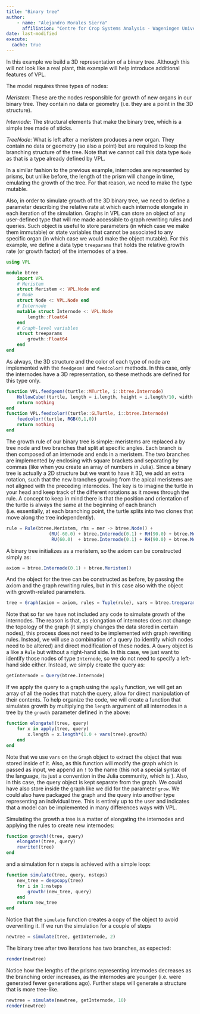 ```yaml
---
title: "Binary tree"
author: 
    - name: "Alejandro Morales Sierra"
      affiliation: "Centre for Crop Systems Analysis - Wageningen University"
date: last-modified
execute: 
  cache: true
---
```


In this example we build a 3D representation of a binary tree. Although this will not look like a real plant, this example will help introduce additional features of VPL.

The model requires three types of nodes:

*Meristem*: These are the nodes responsible for growth of new organs in our binary tree. They contain no data or geometry (i.e. they are a point in the 3D structure).  

*Internode*: The structural elements that make the binary tree, which is a simple tree made of sticks.  

*TreeNode*: What is left after a meristem produces a new organ. They contain no data or geometry (so also a point) but are required to keep the branching structure of the tree. Note that we cannot call this data type `Node` as that is a type already defined by VPL.

In a similar fashion to the previous example, internodes are represented by prisms, but unlike before, the length of the prism will change in time, emulating the growth of the tree. For that reason, we need to make the type mutable.

Also, in order to simulate growth of the 3D binary tree, we need to define a parameter describing the relative rate at which each internode elongate in each iteration of the simulation. Graphs in VPL can store an object of any user-defined type that will me made accessible to graph rewriting rules and queries. Such object is useful to store parameters (in which case we make them immutable) or state variables that cannot be associated to any specific organ (in which case we would make the object mutable). For this example, we define a data type `treeparams` that holds the relative growth rate (or growth factor) of the internodes of a tree.

```julia
using VPL

module btree
    import VPL
    # Meristem
    struct Meristem <: VPL.Node end
    # Node
    struct Node <: VPL.Node end
    # Internode
    mutable struct Internode <: VPL.Node
        length::Float64
    end
    # Graph-level variables
    struct treeparams
        growth::Float64
    end
end
```

As always, the 3D structure and the color of each type of node are implemented with the `feedgeom!` and `feedcolor!` methods. In this case, only the internodes have a 3D representation, so these methods are defined for this type only.

```julia
function VPL.feedgeom!(turtle::MTurtle, i::btree.Internode)
    HollowCube!(turtle, length = i.length, height = i.length/10, width = i.length/10, move = true)
    return nothing
end
function VPL.feedcolor!(turtle::GLTurtle, i::btree.Internode)
    feedcolor!(turtle, RGB(0,1,0))
    return nothing
end
```

The growth rule of our binary tree is simple: meristems are replaced a by tree node and two branches that split at specific angles. Each branch is then composed of an internode and ends in a meristem. The two branches are implemented by enclosing with square brackets and separating by commas (like when you create an array of numbers in Julia). Since a binary tree is actually a 2D structure but we want to have it 3D, we add an extra rotation, such that the new branches growing from the apical meristems are not aligned with the preceding internodes. The key is to imagine the turtle in your head and keep track of the different rotations as it moves through the rule. A concept to keep in mind there is that the position and orientation of the turtle is always the same at the beginning of each branch (i.e. essentially, at each branching point, the turtle splits into two clones that move along the tree independently).

```julia
rule = Rule(btree.Meristem, rhs = mer -> btree.Node() + 
                (RU(-60.0) + btree.Internode(0.1) + RH(90.0) + btree.Meristem(), 
                 RU(60.0)  + btree.Internode(0.1) + RH(90.0) + btree.Meristem()))
```

A binary tree initializes as a meristem, so the axiom can be constructed simply as:

```julia
axiom = btree.Internode(0.1) + btree.Meristem()
```

And the object for the tree can be constructed as before, by passing the axiom and the graph rewriting rules, but in this case also with the object with growth-related parameters.

```julia
tree = Graph(axiom = axiom, rules = Tuple(rule), vars = btree.treeparams(0.5))
```

Note that so far we have not included any code to simulate growth of the internodes. The reason is that, as elongation of internotes does not change the topology of the graph (it simply changes the data stored in certain nodes), this process does not need to be implemented with graph rewriting rules. Instead, we will use a combination of a query (to identify which nodes need to be altered) and direct modification of these nodes. A `Query` object is a like a `Rule` but without a right-hand side. In this case, we just want to identify those nodes of type `Internode`, so we do not need to specify a left-hand side either. Instead, we simply create the query as:

```julia
getInternode = Query(btree.Internode)
```

If we apply the query to a graph using the `apply` function, we will get an array of all the nodes that match the query, allow for direct manipulation of their contents. To help organize the code, we will create a function that simulates growth by multiplying the `length` argument of all internodes in a tree by the `growth` parameter defined in the above:

```julia
function elongate!(tree, query)
    for x in apply(tree, query)
        x.length = x.length*(1.0 + vars(tree).growth)
    end
end
```

Note that we use `vars` on the `Graph` object to extract the object that was stored inside of it. Also, as this function will modify the graph which is passed as input, we append an `!` to the name (this not a special syntax of the language, its just a convention in the Julia community, which is ). Also, in this case, the query object is kept separate from the graph. We could have also store inside the graph like we did for the parameter `grow`. We could also have packaged the graph and the query into another type representing an individual tree. This is entirely up to the user and indicates that a model can be implemented in many differences ways with VPL.

Simulating the growth a tree is a matter of elongating the internodes and applying the rules to create new internodes:

```julia
function growth!(tree, query)
    elongate!(tree, query)
    rewrite!(tree)
end
```

and a simulation for n steps is achieved with a simple loop:

```julia
function simulate(tree, query, nsteps)
    new_tree = deepcopy(tree)
    for i in 1:nsteps
        growth!(new_tree, query)
    end
    return new_tree
end
```

Notice that the `simulate` function creates a copy of the object to avoid overwriting it. If we run the simulation for a couple of steps

```julia
newtree = simulate(tree, getInternode, 2)
```

The binary tree after two iterations has two branches, as expected:

```julia
render(newtree)
```

Notice how the lengths of the prisms representing internodes decreases as the branching order increases, as the internodes are younger (i.e. were generated fewer generations ago). Further steps will generate a structure that is more tree-like.

```julia
newtree = simulate(newtree, getInternode, 10)
render(newtree)
```